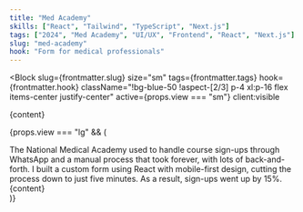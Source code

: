 ```yaml
---
title: "Med Academy"
skills: ["React", "Tailwind", "TypeScript", "Next.js"]
tags: ["2024", "Med Academy", "UI/UX", "Frontend", "React", "Next.js"]
slug: "med-academy"
hook: "Form for medical professionals"
---
```




<Block
  slug={frontmatter.slug}
  size="sm"
  tags={frontmatter.tags}
  hook={frontmatter.hook}
  className="!bg-blue-50 !aspect-[2/3] p-4 xl:p-16 flex items-center justify-center"
  active={props.view === "sm"}
  client:visible
>
  <div class="scale-75">{content}</div>
</Block>

{props.view === "lg" && (

<div className="relative md:rounded-3xl rounded-2xl overflow-y-auto text-slate-600 overflow-x-hidden md:p-11 p-6 flex flex-col bg-blue-50">
  <Title>{frontmatter.title}</Title>
  <TextBlock>
    The National Medical Academy used to handle course sign-ups through WhatsApp
    and a manual process that took forever, with lots of back-and-forth. I built
    a custom form using React with mobile-first design, cutting the process down
    to just five minutes. As a result, sign-ups went up by 15%.
  </TextBlock>
  <Skills
    skills={frontmatter.skills}
    highlight={"hover:text-blue-500"}
    className="mb-20"
  />
  <div className="md:absolute top-1/4 right-20 ">{content}</div>
</div>
)}
